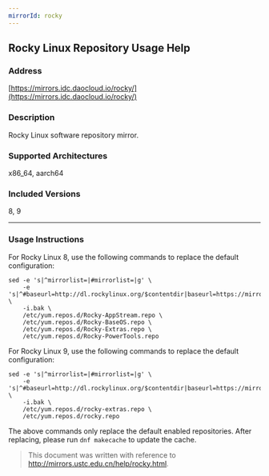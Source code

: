 ```yaml
---
mirrorId: rocky
---
```


## Rocky Linux Repository Usage Help

### Address

[https://mirrors.idc.daocloud.io/rocky/](https://mirrors.idc.daocloud.io/rocky/)

### Description

Rocky Linux software repository mirror.

### Supported Architectures

x86_64, aarch64

### Included Versions

8, 9

---

### Usage Instructions

For Rocky Linux 8, use the following commands to replace the default configuration:

```shell
sed -e 's|^mirrorlist=|#mirrorlist=|g' \
    -e 's|^#baseurl=http://dl.rockylinux.org/$contentdir|baseurl=https://mirrors.idc.daocloud.io/rocky|g' \
    -i.bak \
    /etc/yum.repos.d/Rocky-AppStream.repo \
    /etc/yum.repos.d/Rocky-BaseOS.repo \
    /etc/yum.repos.d/Rocky-Extras.repo \
    /etc/yum.repos.d/Rocky-PowerTools.repo
```

For Rocky Linux 9, use the following commands to replace the default configuration:

```shell
sed -e 's|^mirrorlist=|#mirrorlist=|g' \
    -e 's|^#baseurl=http://dl.rockylinux.org/$contentdir|baseurl=https://mirrors.idc.daocloud.io/rocky|g' \
    -i.bak \
    /etc/yum.repos.d/rocky-extras.repo \
    /etc/yum.repos.d/rocky.repo
```

The above commands only replace the default enabled repositories. After replacing, please run `dnf makecache` to update the cache.

> This document was written with reference to http://mirrors.ustc.edu.cn/help/rocky.html.
